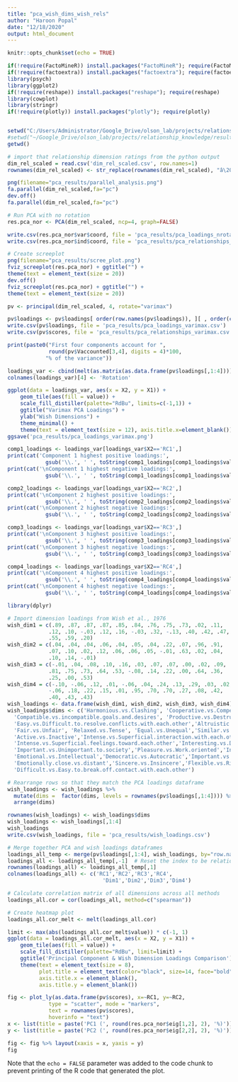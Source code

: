---
title: "pca_wish_dims_wish_rels"
author: "Haroon Popal"
date: "12/18/2020"
output: html_document
---

```{r setup, include=FALSE}
knitr::opts_chunk$set(echo = TRUE)
```



```{r cars}
if(!require(FactoMineR)) install.packages("FactoMineR"); require(FactoMineR)
if(!require(factoextra)) install.packages("factoextra"); require(factoextra)
library(psych)
library(ggplot2)
if(!require(reshape)) install.packages("reshape"); require(reshape)
library(cowplot)
library(stringr)
if(!require(plotly)) install.packages("plotly"); require(plotly)


setwd("C:/Users/Administrator/Google_Drive/olson_lab/projects/relationship_knowledge/results/wish_replication/")
#setwd("~/Google_Drive/olson_lab/projects/relationship_knowledge/results/wish_replication/")
getwd()
```


```{r}
# import that relationship dimension ratings from the python output
dim_rel_scaled = read.csv('dim_rel_scaled.csv', row.names=1)
rownames(dim_rel_scaled) <- str_replace(rownames(dim_rel_scaled), "â\200“", "-")

png(filename="pca_results/parallel_analysis.png")
fa.parallel(dim_rel_scaled,fa="pc")
dev.off()
fa.parallel(dim_rel_scaled,fa="pc")
```

```{r}
# Run PCA with no rotation
res.pca_nor <- PCA(dim_rel_scaled, ncp=4, graph=FALSE)

write.csv(res.pca_nor$var$coord, file = 'pca_results/pca_loadings_nrotate.csv')
write.csv(res.pca_nor$ind$coord, file = 'pca_results/pca_relationships_nrotate.csv')

# Create screeplot
png(filename="pca_results/scree_plot.png")
fviz_screeplot(res.pca_nor) + ggtitle("") +
theme(text = element_text(size = 20))
dev.off()
fviz_screeplot(res.pca_nor) + ggtitle("") +
theme(text = element_text(size = 20))
```

```{r}
pv <- principal(dim_rel_scaled, 4, rotate="varimax")

pv$loadings <- pv$loadings[ order(row.names(pv$loadings)), ][ , order(colnames(pv$loadings)) ]
write.csv(pv$loadings, file = 'pca_results/pca_loadings_varimax.csv')
write.csv(pv$scores, file = 'pca_results/pca_relationships_varimax.csv')

print(paste0("First four components account for ", 
             round(pv$Vaccounted[3,4], digits = 4)*100,
            "% of the variance"))
```

```{r}
loadings_var <- cbind(melt(as.matrix(as.data.frame(pv$loadings[,1:4]))), "Varimax")
colnames(loadings_var)[4] <- 'Rotation'

ggplot(data = loadings_var, aes(x = X2, y = X1)) +
    geom_tile(aes(fill = value)) + 
    scale_fill_distiller(palette="RdBu", limits=c(-1,1)) +
    ggtitle("Varimax PCA Loadings") +
    ylab("Wish Dimensions") +
    theme_minimal() +
    theme(text = element_text(size = 12), axis.title.x=element_blank()) 
ggsave('pca_results/pca_loadings_varimax.png')
```


```{r}
comp1_loadings <- loadings_var[loadings_var$X2=='RC1',]
print(cat('Component 1 highest positive loadings:',
            gsub('\\.', ' ', toString(comp1_loadings[comp1_loadings$value > 0.5,]$X1))))
print(cat('\nComponent 1 highest negative loadings:',
            gsub('\\.', ' ', toString(comp1_loadings[comp1_loadings$value < -0.5,]$X1))))

comp2_loadings <- loadings_var[loadings_var$X2=='RC2',]
print(cat('\nComponent 2 highest positive loadings:',
            gsub('\\.', ' ', toString(comp2_loadings[comp2_loadings$value > 0.5,]$X1))))
print(cat('\nComponent 2 highest negative loadings:',
            gsub('\\.', ' ', toString(comp2_loadings[comp2_loadings$value < -0.5,]$X1))))

comp3_loadings <- loadings_var[loadings_var$X2=='RC3',]
print(cat('\nComponent 3 highest positive loadings:',
            gsub('\\.', ' ', toString(comp3_loadings[comp3_loadings$value > 0.5,]$X1))))
print(cat('\nComponent 3 highest negative loadings:',
            gsub('\\.', ' ', toString(comp3_loadings[comp3_loadings$value < -0.5,]$X1))))

comp4_loadings <- loadings_var[loadings_var$X2=='RC4',]
print(cat('\nComponent 4 highest positive loadings:',
            gsub('\\.', ' ', toString(comp4_loadings[comp4_loadings$value > 0.5,]$X1))))
print(cat('\nComponent 4 highest negative loadings:',
            gsub('\\.', ' ', toString(comp4_loadings[comp4_loadings$value < -0.5,]$X1))))

```

```{r}
library(dplyr)

# Import dimension loadings from Wish et al., 1976
wish_dim1 = c(.89, .87, .87, .87, .85, .84, .76, .75, .73, .02, .11, 
             .12, .10, -.03, .12, .16, -.03, .32, -.13, .40, .42, .47, 
             .55, .59, .20)
wish_dim2 = c(.04, .04, .04, .06, .04, .05, .04, .22, .07, .96, .91, 
             .07, .10, .02, .12, .06, .06, .05, -.01, .63, .02, .04,
             .10, .14, -.01)
wish_dim3 = c(-.01, .04, .08, .10, .16, .03, .07, .07, .00, .02, .09, 
             .81, .75, .73, .64, .53, -.08, .14, .22, .00, .64, .36, 
             .25, .00, .53)
wish_dim4 = c(-.10, -.06, .12, .01, -.06, .04, .24, .13, .29, .03, .02,
             -.06, .18, .22, .15, .01, .95, .70, .70, .27, .08, .42, 
             .40, .43, .43)
wish_loadings <- data.frame(wish_dim1, wish_dim2, wish_dim3, wish_dim4)
wish_loadings$dims <- c('Harmonious.vs.Clashing', 'Cooperative.vs.Competitive', 'Friendly.vs.Hostile',
  'Compatible.vs.incompatible.goals.and.desires', 'Productive.vs.Destructive',
  'Easy.vs.Difficult.to.resolve.conflicts.with.each.other','Altruistic.vs.Selfish',
  'Fair.vs.Unfair', 'Relaxed.vs.Tense', 'Equal.vs.Unequal','Similar.vs.Different.roles.and.behavior',
  'Active.vs.Inactive','Intense.vs.Superficial.interaction.with.each.other',
  'Intense.vs.Superficial.feelings.toward.each.other','Interesting.vs.Dull',
  'Important.vs.Unimportant.to.society','Pleasure.vs.Work.oriented','Informal.vs.Formal',
  'Emotional.vs.Intellectual','Democratic.vs.Autocratic','Important.vs.Unimportant.to.individuals.involved',
  'Emotionally.close.vs.distant','Sincere.vs.Insincere','Flexible.vs.Rigid',
  'Difficult.vs.Easy.to.break.off.contact.with.each.other')

# Rearrange rows so that they match the PCA loadings dataframe
wish_loadings <- wish_loadings %>%
  mutate(dims =  factor(dims, levels = rownames(pv$loadings[,1:4]))) %>%
  arrange(dims)

rownames(wish_loadings) <- wish_loadings$dims
wish_loadings <- wish_loadings[,1:4]
wish_loadings
write.csv(wish_loadings, file = 'pca_results/wish_loadings.csv')
```

```{r}
# Merge together PCA and wish loadings dataframes
loadings_all_temp <- merge(pv$loadings[,1:4], wish_loadings, by="row.names")
loadings_all <- loadings_all_temp[,-1]  # Reset the index to be relationships
rownames(loadings_all) <- loadings_all_temp[,1]
colnames(loadings_all) <- c('RC1','RC2','RC3','RC4',
                              'Dim1','Dim2','Dim3','Dim4')

# Calculate correlation matrix of all dimensions across all methods
loadings_all.cor = cor(loadings_all, method=c("spearman"))

# Create heatmap plot 
loadings_all.cor_melt <- melt(loadings_all.cor)

limit <- max(abs(loadings_all.cor_melt$value)) * c(-1, 1)
ggplot(data = loadings_all.cor_melt, aes(x = X2, y = X1)) +
    geom_tile(aes(fill = value)) + 
    scale_fill_distiller(palette="RdBu", limit=limit) + 
    ggtitle('Principal Component & Wish Dimension Loadings Comparison') +
    theme(text = element_text(size = 8), 
          plot.title = element_text(color="black", size=14, face="bold", hjust = 0.5),
          axis.title.x = element_blank(),
          axis.title.y = element_blank())

```


```{r}
fig <- plot_ly(as.data.frame(pv$scores), x=~RC1, y=~RC2,
             type = "scatter", mode = "markers",
             text = rownames(pv$scores),
             hoverinfo = "text")
x <- list(title = paste('PC1 (', round(res.pca_nor$eig[1,2], 2), '%)'))
y <- list(title = paste('PC2 (', round(res.pca_nor$eig[2,2], 2), '%)'))

fig <- fig %>% layout(xaxis = x, yaxis = y)
fig
```








Note that the `echo = FALSE` parameter was added to the code chunk to prevent printing of the R code that generated the plot.
